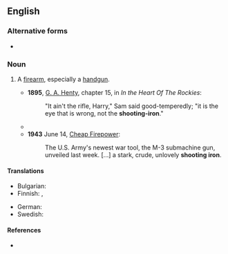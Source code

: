 {{also|shooting-iron}}

==English==

===Alternative forms===
* {{l|en|shooting-iron}}

===Noun===
{{en-noun}}

# {{lb|en|chiefly|US|colloquial|dated}} A [[firearm]], especially a [[handgun]].
#* '''1895''', [[w:G. A. Henty|G. A. Henty]], chapter 15, in ''In the Heart Of The Rockies'':
#*: "It ain't the rifle, Harry," Sam said good-temperedly; "it is the eye that is wrong, not the '''shooting-iron'''."
#* {{RQ:Conrad Lord Jim|chapter=XXV|page=267|passage=Look like a fool walking about with an empty '''shooting-iron''' in my hand.}}
#* '''1943''' June 14, [https://web.archive.org/web/20081214182713/http://www.time.com/time/magazine/article/0,9171,851796,00.html Cheap Firepower]:
#*: The U.S. Army's newest war tool, the M-3 submachine gun, unveiled last week. [...] a stark, crude, unlovely '''shooting iron'''.

====Translations====
{{trans-top|firearm}}
* Bulgarian: {{t|bg|огнестрелно оръжие}}
* Finnish: {{t+|fi|paukkurauta}}, {{t|fi|reikärauta}}
{{trans-mid}}
* German: {{t+|de|Schießeisen|n}}
* Swedish: {{t|sv|skjutjärn|n}}
{{trans-bottom}}

====References====
* {{R:OneLook}}